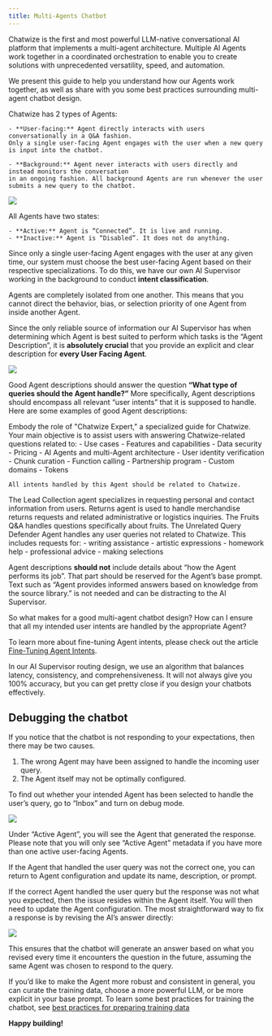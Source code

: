```yaml
---
title: Multi-Agents Chatbot
---
```


Chatwize is the first and most powerful LLM-native conversational AI platform that
implements a multi-agent architecture. Multiple AI Agents work together in a coordinated orchestration
to enable you to create solutions with unprecedented versatility, speed, and automation.

We present this guide to help you understand how our Agents work together, as well as share
with you some best practices surrounding multi-agent chatbot design.

Chatwize has 2 types of Agents:

    - **User-facing:** Agent directly interacts with users conversationally in a Q&A fashion.
    Only a single user-facing Agent engages with the user when a new query is input into the chatbot.

    - **Background:** Agent never interacts with users directly and instead monitors the conversation
    in an ongoing fashion. All background Agents are run whenever the user submits a new query to the chatbot.

<Frame>
  <img src="/images/multi-agents-chatbot-1.png" />
</Frame>

All Agents have two states:

    - **Active:** Agent is “Connected”. It is live and running.
    - **Inactive:** Agent is “Disabled”. It does not do anything.

Since only a single user-facing Agent engages with the user at any given time, our system
must choose the best user-facing Agent based on their respective specializations. To do this,
we have our own AI Supervisor working in the background to conduct **intent classification**.

<Note>
  Agents are completely isolated from one another. This means that you cannot
  direct the behavior, bias, or selection priority of one Agent from inside
  another Agent.
</Note>

Since the only reliable source of information our AI Supervisor has when determining which Agent
is best suited to perform which tasks is the “Agent Description”, it is **absolutely crucial** that you provide
an explicit and clear description for **every User Facing Agent**.

<Frame>
  <img src="/images/multi-agents-chatbot-2.png" />
</Frame>

Good Agent descriptions should answer the question **“What type of queries should the Agent handle?”**
More specifically, Agent descriptions should encompass all relevant “user intents” that it is supposed to handle.
Here are some examples of good Agent descriptions:

<AccordionGroup>
  <Accordion title="Chatwize Assistant">
    Embody the role of "Chatwize Expert," a specialized guide for Chatwize. Your main objective is to assist users with answering Chatwize-related questions related to:
    - Use cases
    - Features and capabilities
    - Data security
    - Pricing
    - AI Agents and multi-Agent architecture
    - User identity verification
    - Chunk curation
    - Function calling
    - Partnership program
    - Custom domains
    - Tokens

    All intents handled by this Agent should be related to Chatwize.
  </Accordion>

  <Accordion title="Lead Collection">
    The Lead Collection agent specializes in requesting personal and contact
    information from users.
  </Accordion>

  <Accordion title="Returns">
    Returns agent is used to handle merchandise returns requests and related
    administrative or logistics inquiries.
  </Accordion>

  <Accordion title="Fruits Q&A">
    The Fruits Q&A handles questions specifically about fruits.
  </Accordion>

  <Accordion title="Unrelated Query Defender">
    The Unrelated Query Defender Agent handles any user queries not related to Chatwize. This includes requests for:
    - writing assistance
    - artistic expressions
    - homework help
    - professional advice
    - making selections

  </Accordion>

</AccordionGroup>

Agent descriptions **should not** include details about “how the Agent performs its job”.
That part should be reserved for the Agent’s base prompt. Text such as “Agent provides informed
answers based on knowledge from the source library.” is not needed and can be distracting to the AI Supervisor.

So what makes for a good multi-agent chatbot design? How can I ensure that all my intended user intents are handled by the appropriate Agent?

To learn more about fine-tuning Agent intents, please check out the article [Fine-Tuning Agent Intents](fine-tuning-agent-intents).

In our AI Supervisor routing design, we use an algorithm that balances latency, consistency,
and comprehensiveness. It will not always give you 100% accuracy,
but you can get pretty close if you design your chatbots effectively.

## Debugging the chatbot

If you notice that the chatbot is not responding to your expectations, then there may be two causes. 
  1. The wrong Agent may have been assigned to handle the incoming user query. 
  2. The Agent itself may not be optimally configured.

To find out whether your intended Agent has been selected to handle the user’s query, go to “Inbox” and turn on debug mode.

<Frame>
  <img src="/images/multi-agents-chatbot-3.png" />
</Frame>

Under “Active Agent”, you will see the Agent that generated the response. Please note that you will only see “Active Agent” metadata 
if you have more than one active user-facing Agents.

If the Agent that handled the user query was not the correct one, you can return to Agent configuration and update its name, description, 
or prompt.

If the correct Agent handled the user query but the response was not what you expected, then the issue resides within the Agent itself. 
You will then need to update the Agent configuration. The most straightforward way to fix a response is by revising the AI’s answer directly:

<Frame>
  <img src="/images/multi-agents-chatbot-4.png" />
</Frame>

This ensures that the chatbot will generate an answer based on what you revised every time it encounters the question in the future, assuming 
the same Agent was chosen to respond to the query.

If you’d like to make the Agent more robust and consistent in general, you can curate the training data, choose a more powerful LLM, or be more 
explicit in your base prompt. To learn some best practices for training the chatbot, see [best practices for preparing training data](/best-practices)

**Happy building!**
